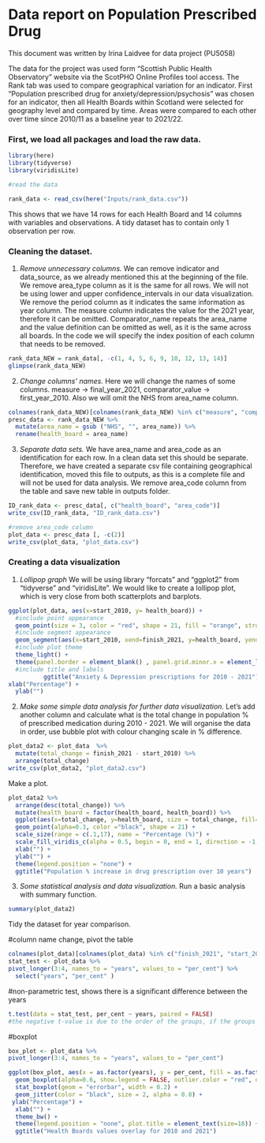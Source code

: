 # Data report on Population Prescribed Drug

This document was written by Irina Laidvee for data project (PU5058)

The data for the project was used form "Scottish Public Health Observatory" website via the ScotPHO Online Profiles tool access. The Rank tab was used to compare geographical variation for an indicator. First "Population prescribed drug for anxiety/depression/psychosis" was chosen for an indicator, then all Health Boards within Scotland were selected for geography level and compared by time. Areas were compared to each other over time since 2010/11 as a baseline year to 2021/22.

### First, we load all packages and load the raw data.

```r
library(here)
library(tidyverse)
library(viridisLite)

#read the data

rank_data <- read_csv(here("Inputs/rank_data.csv"))
```

This shows that we have 14 rows for each Health Board and 14 columns with variables and observations. A tidy dataset has to contain only 1 observation per row.

### Cleaning the dataset.

1.  *Remove unnecessary columns.* We can remove indicator and data_source, as we already mentioned this at the beginning of the file. We remove area_type column as it is the same for all rows. We will not be using lower and upper confidence_intervals in our data visualization. We remove the period column as it indicates the same information as year column. The measure column indicates the value for the 2021 year, therefore it can be omitted. Comparator_name repeats the area_name and the value definition can be omitted as well, as it is the same across all boards. In the code we will specify the index position of each column that needs to be removed.

```r
rank_data_NEW = rank_data[, -c(1, 4, 5, 6, 9, 10, 12, 13, 14)]
glimpse(rank_data_NEW)
```

2.  *Change columns' names.* Here we will change the names of some columns. measure -\> final_year_2021, comparator_value -\> first_year_2010. Also we will omit the NHS from area_name column.

```r
colnames(rank_data_NEW)[colnames(rank_data_NEW) %in% c("measure", "comparator_value")] <- c("finish_2021", "start_2010")
presc_data <- rank_data_NEW %>% 
  mutate(area_name = gsub ("NHS", "", area_name)) %>% 
  rename(health_board = area_name)

```

3.  *Separate data sets.* We have area_name and area_code as an identification for each row. In a clean data set this should be separate. Therefore, we have created a separate csv file containing geographical identification, moved this file to outputs, as this is a complete file and will not be used for data analysis. We remove area_code column from the table and save new table in outputs folder.

```r
ID_rank_data <- presc_data[, c("health_board", "area_code")]
write_csv(ID_rank_data, "ID_rank_data.csv")

#remove area_code column
plot_data <- presc_data [, -c(2)]
write_csv(plot_data, "plot_data.csv")
```

### Creating a data visualization

1.  *Lollipop graph* We will be using library "forcats" and "ggplot2" from "tidyverse" and "viridisLite". We would like to create a lollipop plot, which is very close from both scatterplots and barplots.

```r
ggplot(plot_data, aes(x=start_2010, y= health_board)) +
  #include point appearance
  geom_point(size = 3, color = "red", shape = 21, fill = "orange", stroke = 1) +
  #include segment appearance
  geom_segment(aes(x=start_2010, xend=finish_2021, y=health_board, yend=health_board) , size = 0.5, color = "black", linetype = "dotdash") +
  #include plot theme
  theme_light() + 
  theme(panel.border = element_blank() , panel.grid.minor.x = element_line() ) +
  #include title and labels
          ggtitle("Anxiety & Depression prescriptions for 2010 - 2021") +
xlab("Percentage") + 
  ylab("")
```

2.  *Make some simple data analysis for further data visualization.* Let's add another column and calculate what is the total change in population % of prescribed medication during 2010 - 2021. We will organise the data in order, use bubble plot with colour changing scale in % difference.

```r
plot_data2 <- plot_data  %>% 
  mutate(total_change = finish_2021 - start_2010) %>% 
  arrange(total_change)
write_csv(plot_data2, "plot_data2.csv")
```

Make a plot.

```r
plot_data2 %>% 
  arrange(desc(total_change)) %>% 
  mutate(health_board = factor(health_board, health_board)) %>% 
  ggplot(aes(x=total_change, y=health_board, size = total_change, fill= total_change)) + 
  geom_point(alpha=0.3, color ="black", shape = 21) + 
  scale_size(range = c(.1,17), name = "Percentage (%)") +
  scale_fill_viridis_c(alpha = 0.5, begin = 0, end = 1, direction = -1, option = "H", values = NULL, space = "Lab", guide = "colourbar", aesthetics = "fill") +
  xlab("") +
  ylab("") +
  theme(legend.position = "none") +
  ggtitle("Population % increase in drug prescription over 10 years")
```

3.  *Some statistical analysis and data visualization.* Run a basic analysis with summary function.

```r
summary(plot_data2)
```

Tidy the dataset for year comparison.

#column name change, pivot the table

```r
colnames(plot_data)[colnames(plot_data) %in% c("finish_2021", "start_2010")] <- c("2021", "2010")
stat_test <- plot_data %>% 
pivot_longer(3:4, names_to = "years", values_to = "per_cent") %>% 
  select("years", "per_cent" )
```

#non-parametric test, shows there is a significant difference between the years

```r
t.test(data = stat_test, per_cent ~ years, paired = FALSE)
#the negative t-value is due to the order of the groups, if the groups are switch the answer will be the same, but with a positive sign
```

#boxplot

```r
box_plot <- plot_data %>% 
pivot_longer(3:4, names_to = "years", values_to = "per_cent")

ggplot(box_plot, aes(x = as.factor(years), y = per_cent, fill = as.factor(years))) +
  geom_boxplot(alpha=0.6, show.legend = FALSE, outlier.color = "red", outlier.shape = 19) +
  stat_boxplot(geom = "errorbar", width = 0.2) +
  geom_jitter(color = "black", size = 2, alpha = 0.8) +
 ylab("Percentage") +
  xlab("") +
  theme_bw() +
  theme(legend.position = "none", plot.title = element_text(size=18)) +
  ggtitle("Health Boards values overlay for 2010 and 2021")
 
```
